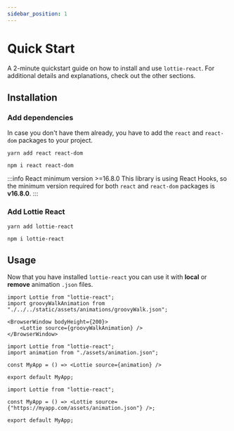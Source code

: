 ```yaml
---
sidebar_position: 1
---
```



# Quick Start

A 2-minute quickstart guide on how to install and use `lottie-react`. For additional details and explanations, check out the other sections.

## Installation 

### Add dependencies

In case you don't have them already, you have to add the `react` and `react-dom` packages to your project.

<Tabs groupId="package-manager">
<TabItem value="yarn" label="Yarn">

```shell
yarn add react react-dom
```

</TabItem>
<TabItem value="npm" label="npm">

```shell
npm i react react-dom
```

</TabItem>
</Tabs>

:::info React minimum version >=16.8.0
This library is using React Hooks, so the minimum version required for both `react` and `react-dom` packages is **v16.8.0**.
:::

### Add Lottie React

<Tabs groupId="package-manager">
<TabItem value="yarn" label="Yarn">

```shell
yarn add lottie-react
```

</TabItem>
<TabItem value="npm" label="npm">

```shell
npm i lottie-react
```

</TabItem>
</Tabs>


## Usage

Now that you have installed `lottie-react` you can use it with **local** or **remove** animation `.json` files.

```mdx-code-block
import Lottie from "lottie-react";
import groovyWalkAnimation from "./../../static/assets/animations/groovyWalk.json";

<BrowserWindow bodyHeight={200}>
    <Lottie source={groovyWalkAnimation} />
</BrowserWindow>
```

<Tabs>
<TabItem value="local" label="Local animation">

```tsx
import Lottie from "lottie-react";
import animation from "./assets/animation.json";

const MyApp = () => <Lottie source={animation} />

export default MyApp;
```

</TabItem>
<TabItem value="remote" label="Remote animation">

```tsx
import Lottie from "lottie-react";

const MyApp = () => <Lottie source={"https://myapp.com/assets/animation.json"} />;

export default MyApp;
```

</TabItem>
</Tabs>
